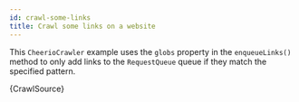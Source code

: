 ```yaml
---
id: crawl-some-links
title: Crawl some links on a website
---
```



This <ApiLink to="cheerio-crawler/class/CheerioCrawler">`CheerioCrawler`</ApiLink> example uses the <ApiLink to="core/interface/EnqueueLinksOptions#globs">`globs`</ApiLink> property in the <ApiLink to="cheerio-crawler/interface/CheerioCrawlingContext#enqueueLinks">`enqueueLinks()`</ApiLink> method to only add links to the <ApiLink to="core/class/RequestQueue">`RequestQueue`</ApiLink> queue if they match the specified pattern.

<RunnableCodeBlock className="language-js">
	{CrawlSource}
</RunnableCodeBlock>
